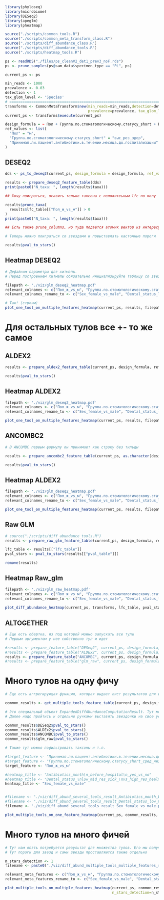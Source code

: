 ```r
library(phyloseq)
library(microbiome)
library(DESeq2)
library(apeglm)
library(pheatmap)

source("./scripts/common_tools.R")
source("./scripts/common_meta_transform_class.R")
source("./scripts/diff_abundance_class.R")
source("./scripts/diff_abundance_tools.R")
source("./scripts/heatmap_tools.R")
```

```r
ps <- readRDS("./files/ps_cleanV2_det1_prev3_noF.rds")
ps <- prune_samples(ps@sam_data$specimen_type == "PL", ps)
```


```r
current_ps <- ps

min_reads <- 1000
prevalence <- 0.03
detection <- 1
tax_glom_level <- 'Species'
# ==============================================================================
transforms <- CommonMetaTransform$new(min_reads=min_reads,detection=detection,
                                      prevalence=prevalence, tax_glom_level=tax_glom_level)
current_ps <- transforms$execute(current_ps)
```

```r
design_formula = ~ Пол + Группа.по.стоматологическому.статусу_short + Принимал.ли.пациент.антибиотики.в.течении.месяца.до.госпитализации
ref_values <- list(
  "Пол" = "м",
  "Группа.по.стоматологическому.статусу_short" = "выс_рез_здор",
  "Принимал.ли.пациент.антибиотики.в.течении.месяца.до.госпитализации" = "нет"
)
```

## DESEQ2 ##
```r
dds <- ps_to_deseq2(current_ps, design_formula = design_formula, ref_values = ref_values)
```

```r
results <- prepare_deseq2_feature_table(dds)
print(paste0("N_taxa: ", length(results$taxa)))
```
```r
## Хочу поиграться, осавить только таксоны с положитеьным lfc по полу

results$prune_taxa(
  results$lfc_table[["Пол_ж_vs_м"]] > 0
)
print(paste0("N_taxa: ", length(results$taxa)))

## Есть также prune_columns, но туда подается атомик вектор из интересующих колонок, а не boolarray как в примере выше
```



```r
# Теперь можно поиграться со звездами и повыставлять кастомные пороги

results$pval_to_stars()
```

## Heatmap DESEQ2

```r
# Дефайним параметры для хитмапы.
# Перед построением хитмапы обязательно инициализируйте таблицу со звездами

filepath <- './viz/glm_deseq2_heatmap.pdf'
relevant_colnames <- c("Пол_ж_vs_м", "Группа.по.стоматологическому.статусу_short_сред_низ_рез_нездор_vs_выс_рез_здор", "Принимал.ли.пациент.антибиотики.в.течении.месяца.до.госпитализации_да_vs_нет")
relevant_colnames_rename_to <- c("Sex_female_vs_male", "Dental_status_low_mid_res_sick_vs_high_res_healthy", "Antibiotics_month_before_hospital_yes_vs_no")
```

```r
# Тык! (строим)
plot_one_tool_on_multiple_features_heatmap(current_ps, results, filepath, relevant_colnames, relevant_colnames_rename_to)
```

# Для остальных тулов все +- то же самое

## ALDEX2 ##
```r
results <- prepare_aldex2_feature_table(current_ps, design_formula, ref_values)
```
```r
results$pval_to_stars()
```

## Heatmap ALDEX2
```r
filepath <- './viz/glm_deseq2_heatmap.pdf'
relevant_colnames <- c("Пол_ж_vs_м", "Группа.по.стоматологическому.статусу_short_сред_низ_рез_нездор_vs_выс_рез_здор", "Принимал.ли.пациент.антибиотики.в.течении.месяца.до.госпитализации_да_vs_нет")
relevant_colnames_rename_to <- c("Sex_female_vs_male", "Dental_status_low_mid_res_sick_vs_high_res_healthy", "Antibiotics_month_before_hospital_yes_vs_no")
```

```r
plot_one_tool_on_multiple_features_heatmap(current_ps, results, filepath, relevant_colnames, relevant_colnames_rename_to)
```


## ANCOMBC2 ##
```r
# В ANCOMBC первым формулу он принимает как строку без тильды

results <- prepare_ancombc2_feature_table(current_ps, as.character(design_formula)[2], ref_values)
```

```r
results$pval_to_stars()
```

## Heatmap ALDEX2
```r
filepath <- './viz/glm_deseq2_heatmap.pdf'
relevant_colnames <- c("Пол_ж_vs_м", "Группа.по.стоматологическому.статусу_short_сред_низ_рез_нездор_vs_выс_рез_здор", "Принимал.ли.пациент.антибиотики.в.течении.месяца.до.госпитализации_да_vs_нет")
relevant_colnames_rename_to <- c("Sex_female_vs_male", "Dental_status_low_mid_res_sick_vs_high_res_healthy", "Antibiotics_month_before_hospital_yes_vs_no")
```

```r
plot_one_tool_on_multiple_features_heatmap(current_ps, results, filepath, relevant_colnames, relevant_colnames_rename_to)
```

## Raw GLM ##

```r
# source("./scripts/diff_abundance_tools.R")
results <- prepare_raw_glm_feature_table(current_ps, design_formula, ref_values)
```

```r
lfc_table <- results[["lfc_table"]]
pval_stars <- pval_to_stars(results[["pval_table"]])
```

```r
remove(results)
```

## Heatmap Raw_glm
```r
filepath <- './viz/glm_raw_heatmap.pdf'
relevant_colnames <- c("Пол_ж_vs_м", "Группа.по.стоматологическому.статусу_short_сред_низ_рез_нездор_vs_выс_рез_здор", "Принимал.ли.пациент.антибиотики.в.течении.месяца.до.госпитализации_да_vs_нет")
relevant_colnames_rename_to <- c("Sex_female_vs_male", "Dental_status_low_mid_res_sick_vs_high_res_healthy", "Antibiotics_month_before_hospital_yes_vs_no")
  
plot_diff_abundance_heatmap(current_ps, transforms, lfc_table, pval_stars, filepath, relevant_colnames, relevant_colnames_rename_to)
```

## ALTOGETHER ##

```r
# Еще есть обертка, из под которой можно запускать все тулы
# Первым аргументом у нее собственно тул и идет

#results <- prepare_feature_table("DESeq2", current_ps, design_formula, ref_values)
#results <- prepare_feature_table("ALDEx2", current_ps, design_formula, ref_values)
results <- prepare_feature_table("ANCOMBC", current_ps, design_formula, ref_values)
#results <- prepare_feature_table("glm_raw", current_ps, design_formula, ref_values)
```

# Много тулов на одну фичу

```r
# Еще есть аггрегирующая функция, которая выдает лист результатов для всех тулов

common_results <- get_multiple_tools_feature_table(current_ps, design_formula, ref_values)
```

```r
# Это специальный объект ExpandedDiffAbundanceComputationResult. Тут можно обращаться к тулам по $, а также по $ можно подучать сами тулы, такосны и колонки
# Далее надо пройтись и отдельно ручками выставить звездочки на свое усмотрение со своими порогами.

common_results$DESeq2$pval_to_stars()
common_results$ALDEx2$pval_to_stars()
common_results$ANCOMBC$pval_to_stars()
common_results$glm_raw$pval_to_stars()

# Также тут можно пофильтровать таксоны и т.п.
```


```r
#target_feature <- "Принимал.ли.пациент.антибиотики.в.течении.месяца.до.госпитализации_да_vs_нет"
#target_feature <- "Группа.по.стоматологическому.статусу_short_сред_низ_рез_нездор_vs_выс_рез_здор"
target_feature <- "Пол_ж_vs_м"

#heatmap_title <- "Antibiotics_month\n_before_hospital\n_yes_vs_no"
#heatmap_title <- "Dental_status_\nlow_mid_res_sick_\nvs_high_res_healthy"
heatmap_title <- "Sex_female_vs_male"


#filename <- "./viz/diff_abund_several_tools_result_Antibiotics_month_before_hospital_yes_vs_no.pdf"
#filename <- "./viz/diff_abund_several_tools_result_Dental_status_low_mid_res_sick_vs_high_res_healthy.pdf"
filename <- "./viz/diff_abund_several_tools_result_Sex_female_vs_male.pdf"

```


```r
plot_multiple_tools_on_one_feature_heatmap(current_ps, common_results, target_feature, heatmap_title, filename)
```

# Много тулов на много фичей
```r
# Тут нам опять потребуется результат для множества тулов. Его мы получали на пред шаге
# Тут пороги для звезд и сами звезды проставляются также отдельно
```

```r
n_stars_detection <- 1
filename <- paste0("./viz/diff_abund_multiple_tools_multiple_features_result_",n_stars_detection, "_stars.pdf")

relevant_meta_features <- c("Пол_ж_vs_м", "Группа.по.стоматологическому.статусу_short_сред_низ_рез_нездор_vs_выс_рез_здор", "Принимал.ли.пациент.антибиотики.в.течении.месяца.до.госпитализации_да_vs_нет")
relevant_meta_features_rename_to <- c("Sex_female_vs_male", "Dental_status_low_mid_res_sick_vs_high_res_healthy", "Antibiotics_month_before_hospital_yes_vs_no")
```


```r
plot_multiple_tools_on_multiple_features_heatmap(current_ps, common_results, filename, relevant_meta_features, relevant_meta_features_rename_to,
                                                 n_stars_detection=n_stars_detection, heatmap_title = "Number of tools\nthat give\nsignificant LFC")
```






